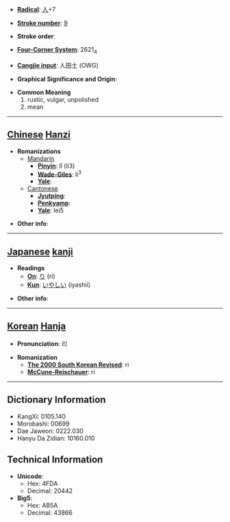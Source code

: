 * '''[[Wiktionary:Chinese radical index| Radical]]''': [[Wiktionary:Chinese radical index 人|人]]+7

* '''[[Wiktionary:Chinese total strokes index|Stroke number]]''': [[Wiktionary:Chinese total strokes index 9|9]]

* '''Stroke order''': 

* '''[[Wiktionary:Chinese four corner index|Four-Corner System]]''': 2621<sub>4</sub>

* '''[[Wiktionary:Chinese Cangjie index|Cangjie input]]''': 人田土 (OWG)

* '''Graphical Significance and Origin''': 

* '''Common Meaning'''
*#rustic, vulgar, unpolished
*# mean


----

== [[Chinese]] [[Hanzi]] ==

* '''Romanizations'''
** [[Mandarin]]
*** '''[[Pinyin]]''': lǐ (li3)
*** '''[[Wade-Giles]]''': li<sup>3</sup>
*** '''[[Yale]]''': 
**[[Cantonese]]
***'''[[Jyutping]]''':
***'''[[Penkyamp]]''': 
***'''[[Yale]]''': lei5

* '''Other info''': 

----

== [[Japanese]] [[kanji]] ==

* '''Readings'''
** '''[[On]]''': [[り]] (ri)
** '''[[Kun]]''': [[いやしい]] (iyashii)

* '''Other info''':  

----

== [[Korean]] [[Hanja]] ==

* '''Pronunciation''': 리

* '''Romanization'''
** '''[[The 2000 South Korean Revised Romanization|The 2000 South Korean Revised]]''': ri
** '''[[McCune-Reischauer]]''': ri

----

== Dictionary Information ==

* KangXi: 0105.140
* Morobashi: 00699
* Dae Jaweon: 0222.030
* Hanyu Da Zidian: 10160.010

== Technical Information ==

* '''Unicode''':
** Hex: 4FDA
** Decimal: 20442
* '''Big5''':
** Hex: AB5A
** Decimal: 43866